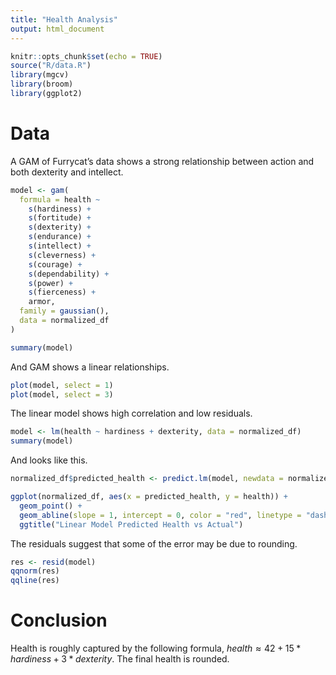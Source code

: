 ```yaml
---
title: "Health Analysis"
output: html_document
---
```

```r
knitr::opts_chunk$set(echo = TRUE)
source("R/data.R")
library(mgcv)
library(broom)
library(ggplot2)
```

# Data

A GAM of Furrycat's data shows a strong relationship between action and both dexterity and intellect.

```r
model <- gam(
  formula = health ~
    s(hardiness) +
    s(fortitude) + 
    s(dexterity) + 
    s(endurance) +
    s(intellect) + 
    s(cleverness) + 
    s(courage) + 
    s(dependability) +
    s(power) +
    s(fierceness) +
    armor,
  family = gaussian(),
  data = normalized_df
)
```

```r
summary(model)
```

And GAM shows a linear relationships.

```r
plot(model, select = 1)
plot(model, select = 3)
```


The linear model shows high correlation and low residuals.


```r
model <- lm(health ~ hardiness + dexterity, data = normalized_df)
summary(model)
```

And looks like this.

```r
normalized_df$predicted_health <- predict.lm(model, newdata = normalized_df)

ggplot(normalized_df, aes(x = predicted_health, y = health)) +
  geom_point() +
  geom_abline(slope = 1, intercept = 0, color = "red", linetype = "dashed") +
  ggtitle("Linear Model Predicted Health vs Actual")

```

The residuals suggest that some of the error may be due to rounding.

```r
res <- resid(model)
qqnorm(res)
qqline(res)
```


# Conclusion

Health is roughly captured by the following formula, $health \approx 42 + 15 * hardiness + 3 * dexterity$. The final health is rounded.

